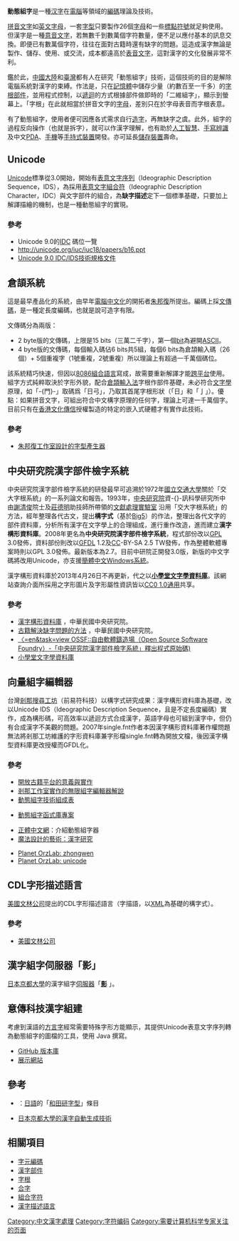 {{noteTA|G1=IT}}
{{expert|subject=计算机科学|time=2010-10-05T11:23:58+00:00}}
'''動態組字'''是一種[[汉字|汉字]]在[[计算机|電腦]]等領域的[[編碼|編碼]]理論及技術。

[[拼音文字|拼音文字]]如[[英文字母|英文字母]]，一套[[字型|字型]]只要製作26個[[字母|字母]]和一些[[標點符號|標點符號]]就足夠使用。但漢字是一種[[意音文字|意音文字]]，若無數千到數萬個字符數量，便不足以應付基本的訊息交換。即便已有數萬個字符，往往在面對古籍時還有缺字的問題。這造成漢字無論是製作、儲存、使用、或交流，成本都遠高於[[表音文字|表音文字]]，這對漢字的文化發展非常不利。

鑑於此，[[中國大陸|中國大陸]]和[[臺灣|臺灣]]都有人在研究「動態組字」技術，這個技術的目的是解除電腦系統對漢字的束縛。作法是，只在[[記憶體|記憶體]]中儲存少量（約數百至一千多）的[[字根|字根]][[漢字部件|部件]]，並用程式控制，以[[遞迴|遞迴]]的方式根據部件做即時的「二維組字」，顯示到螢幕上。「字根」在此就相當於拼音文字的[[字母|字母]]，差別只在於字母表音而字根表意。

有了動態組字，使用者便可因應各式需求自行[[造字|造字]]，再無缺字之虞。此外，組字的過程反向操作（也就是拆字），就可以作漢字理解，也有助於[[人工智慧|人工智慧]]、[[手寫辨識|手寫辨識]]及中文[[個人數位助理|PDA]]、[[手機|手機]]等[[移動設備|手持式裝置]]開發。亦可延長[[儲存裝置|儲存裝置]]壽命。

== Unicode ==
[[Unicode|Unicode]]標準從3.0開始，開始有[[表意文字序列|表意文字序列]]（Ideographic Description Sequence，IDS），為採用[[表意文字組合符|表意文字組合符]]（Ideographic Description Character，IDC）與文字部件的組合，為'''缺字描述'''定下一個標準基礎，只要加上解譯描繪的機制，也是一種動態組字的實現。

=== 參考 ===
*Unicode 9.0的[http://unicode.org/charts/PDF/U2FF0.pdf IDC] {{Wayback|url=http://unicode.org/charts/PDF/U2FF0.pdf |date=20210131063257 }}碼位一覽
*http://unicode.org/iuc/iuc18/papers/b16.ppt {{Wayback|url=http://unicode.org/iuc/iuc18/papers/b16.ppt |date=20190412124023 }}
*[http://www.unicode.org/versions/Unicode9.0.0/ch18.pdf Unicode 9.0 IDC/IDS技術規格文件] {{Wayback|url=http://www.unicode.org/versions/Unicode9.0.0/ch18.pdf |date=20201128230317 }}

== 倉頡系統 ==
{{main|倉頡系統}}
這是最早產品化的系統，由早年[[中文電腦|電腦中文化]]的開拓者[[朱邦復|朱邦復]]所提出。編碼上採[[文傳碼|文傳碼]]，是一種定長度編碼，也就是說可造字有限。

文傳碼分為兩版：
*2 byte版的文傳碼，上限是15 bits（三萬二千字），第一個[[位元|bit]]為避開[[ASCII|ASCII]]。
*4 byte版的文傳碼，每個輸入碼佔6 bits共5組，每個6 bits為倉頡輸入碼（26個）+ 5個重複字（1號重複，2號重複）所以理論上有超過一千萬個碼位。

該系統精巧快速，但因以[[8086|8086]][[組合語言|組合語言]]寫成，故需要重新解譯才能[[跨平台|跨平台]]使用。組字方式純粹取決於字形外貌，配合[[倉頡輸入法|倉頡輸入法]]字根作部件基礎，未必符合[[文字學|文字學]]原理，如「-{門}-」取碼爲「日弓」，乃取其首尾字根形狀（「日」和「亅」）。優點：如果拼音文字，可組出符合中文構字原理的任何字，理論上可達一千萬個字。目前只有在[[香港|香港]][[文化傳信|文化傳信]]授權製造的特定的嵌入式硬體才有實作此技術。

=== 參考 ===
*[http://www.cbflabs.com/book/gif_cg/gif_cg/index.html 朱邦復工作室設計的字型產生器] {{Wayback|url=http://www.cbflabs.com/book/gif_cg/gif_cg/index.html |date=20161111121405 }}{{zh-tw}}

== 中央研究院漢字部件檢字系統 ==
中央研究院漢字部件檢字系統的研發最早可追溯於1972年[[國立交通大學|國立交通大學]]關於「交大字根系統」的一系列論文和報告。1993年，[[中央研究院|中央研究院]]資-{}-訊科學研究所中由[[謝清俊|謝清俊]]院士及[[莊德明|莊德明]]助技師所帶領的[http://cdp.sinica.edu.tw/ 文獻處理實驗室] {{Wayback|url=http://cdp.sinica.edu.tw/ |date=20201127032556 }}沿用「交大字根系統」的方法，經年整理各代古文，提出'''構字式'''（基於[[Big5|Big5]]）的作法，整理出各代文字的部件資料庫，分析所有漢字在文字學上的合理組成，進行重作改造，進而建立'''漢字構形資料庫'''。2008年更名為'''中央研究院漢字部件檢字系統'''，程式部份改以[[GPL|GPL]] 3.0發佈，資料部份則改以[[GFDL|GFDL]] 1.2及[[創用CC|CC]]-BY-SA 2.5 TW發佈，作為整體軟體專案時則以GPL 3.0發佈。最新版本為2.7。目前中研院正開發3.0版，新版的中文字碼將改用Unicode，亦支援[[簡體中文|簡體中文]][[Windows系統|Windows系統]]。

漢字構形資料庫於2013年4月26日不再更新，代之以'''[[小學堂文字學資料庫|小學堂文字學資料庫]]'''。該網站查詢介面所採用之字形圖片及字形屬性資訊皆以[[公有領域|CC0 1.0通用]]共享。

=== 參考 ===
*[http://cdp.sinica.edu.tw/cdphanzi/ 漢字構形資料庫] {{Wayback|url=http://cdp.sinica.edu.tw/cdphanzi/ |date=20090118134456 }}，中華民國中央研究院。{{zh-tw}}
*[http://cdp.sinica.edu.tw/paper/1998/19990511_1.htm 古籍解決缺字問題的方法] {{Wayback|url=http://cdp.sinica.edu.tw/paper/1998/19990511_1.htm |date=20201127020359 }}，中華民國中央研究院。{{zh-tw}}
*[http://www.openfoundry.org/index.php?option=com_content&Itemid=299&id=1518 〈=en&task=view OSSF::自由軟體鑄造場（Open Source Software Foundry）-「中央研究院漢字部件檢字系統」釋出程式原始碼)]{{dead link|date=2017年11月 |bot=InternetArchiveBot |fix-attempted=yes }}{{zh-tw}}
*[http://xiaoxue.iis.sinica.edu.tw/ 小學堂文字學資料庫] {{Wayback|url=http://xiaoxue.iis.sinica.edu.tw/ |date=20160202145204 }}{{zh-tw}}

== 向量組字編輯器 ==
台灣[https://web.archive.org/web/20070205121006/http://www.ksana.tw/ 剎那搜尋工坊]（前易符科技）以構字式研究成果：漢字構形資料庫為基礎，改以Unicode IDS（Ideographic Description Sequence，且是不定長度編碼）實作，成為構形碼，可高效率以遞迴方式合成漢字，英語字母也可組到漢字中，但仍有合成漢字不美觀的問題。2007年single.fnt作者本因漢字構形資料庫著作權問題無法將剎那工坊維護的字形資料庫兼字形檔single.fnt轉為開放文檔，後因漢字構型資料庫更改授權而GFDL化。

=== 參考 ===
*[http://www.ksana.tw/accelon/gayadoc.htm 開放古籍平台的意義與實作]{{dead link|date=2017年11月 |bot=InternetArchiveBot |fix-attempted=yes }}{{zh-tw}}
*[https://web.archive.org/web/20070207152555/http://www.ksana.tw/ccg_help/ 剎那工作室實作的無限組字編輯器解說]{{zh-tw}}
*[http://docs.google.com/Doc?id=dg57g5th_12dssppn 動態組字技術組成表]{{zh-tw}}

*[http://dnasmchchar.openfoundry.org 動態組字函式庫專案]{{dead link|date=2017年11月 |bot=InternetArchiveBot |fix-attempted=yes }}{{zh-tw}}

*[http://zhongwen.tw/ 正體中文網]{{dead link|date=2017年11月 |bot=InternetArchiveBot |fix-attempted=yes }}：介紹動態組字器{{zh-tw}}
*[http://magicdesign.blogspot.com/search/label/%E6%BC%A2%E5%AD%97%E7%A0%94%E7%A9%B6 魔法設計的藝術：漢字研究] {{Wayback|url=http://magicdesign.blogspot.com/search/label/%E6%BC%A2%E5%AD%97%E7%A0%94%E7%A9%B6 |date=20070707033141 }}{{zh-tw}}

*[http://orzlab.blogspot.com/search/label/zhongwen Planet OrzLab: zhongwen]{{zh-tw}}
*[http://orzlab.blogspot.com/search/label/unicode Planet OrzLab: unicode]{{zh-tw}}

== CDL字形描述語言 ==
[[美國|美國]][[文林公司|文林公司]]提出的CDL字形描述語言（字描語，以[[XML|XML]]為基礎的構字式）。

=== 參考 ===
*[http://www.wenlin.com/cdl/#scrn 美國文林公司] {{Wayback|url=http://www.wenlin.com/cdl/#scrn |date=20200513192506 }}{{en}}

== 漢字組字伺服器「影」 ==
[[日本|日本]][[京都大學|京都大學]]的漢字組字[[伺服器|伺服器]]「[http://fonts.jp/kage/demo.html '''影'''] {{Wayback|url=http://fonts.jp/kage/demo.html |date=20190513235230 }}」。

== 意傳科技漢字組建 ==
考慮到漢語的[[方言字|方言字]]經常需要特殊字形方能顯示，其提供Unicode表意文字序列轉為動態組字的圖檔的工具，使用 Java 撰寫。
*[https://github.com/sih4sing5hong5/han3_ji7_tsoo1_kian3 GitHub 版本庫] {{Wayback|url=https://github.com/sih4sing5hong5/han3_ji7_tsoo1_kian3 |date=20210112171220 }}
*[http://xn--p8s720f.xn--v0qr21b.xn--kpry57d/ 展示網站] {{Wayback|url=http://xn--p8s720f.xn--v0qr21b.xn--kpry57d/ |date=20180101141841 }}

== 參考 ==
*{{tsl|ja|和田研フォント|和田研フォント}}：[[日語|日語]]的「[[和田研字型|和田研字型]]」條目
*[http://fonts.jp/ 日本京都大學的漢字自動生成技術] {{Wayback|url=http://fonts.jp/ |date=20210122180728 }}{{ja}}

== 相關項目 ==
*[[字元編碼|字元編碼]]
*[[漢字部件|漢字部件]]
*[[字根|字根]]
*[[合字|合字]]
*[[組合字符|組合字符]]
*[[漢字描述語言|漢字描述語言]]

[[Category:中文漢字處理|Category:中文漢字處理]]
[[Category:字符编码|Category:字符编码]]
[[Category:需要计算机科学专家关注的页面|Category:需要计算机科学专家关注的页面]]